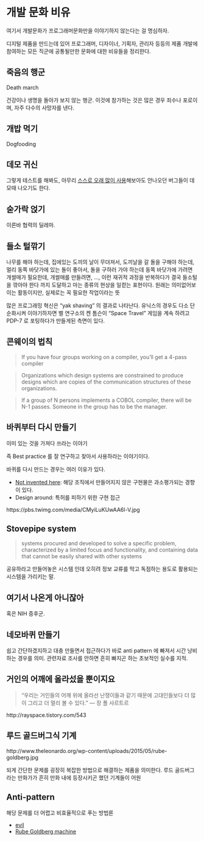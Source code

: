 # 개발 문화 비유 {#devculture-tropes}

여기서 개발문화가 프로그래머문화만을 이야기하지 않는다는 걸 명심하자.

디지털 제품을 만드는데 있어 프로그래머, 디자이너, 기획자, 관리자 등등의 제품 개발에 참여하는 모든 직군에 공통될만한 문화에 대한 비유들을 정리한다. 

## 죽음의 행군 {#deathmarch}
Death march

건강이나 생명을 돌아가 보지 않는 행군. 이것에 참가하는 것은 많은 경우 죄수나 포로이며, 자주 다수의 사망자를 낸다.

## 개밥 먹기 {#dogfooding}
Dogfooding

## 데모 귀신 {#demo-ghost}
그렇게 테스트를 해봐도, 아무리 [스스로 오래 많이 사용](#dogfooding)해보아도 안나오던 버그들이 데모때 나오기도 한다.

## 숟가락 얹기 {#숟가락얹기}
이른바 협력의 딜레마.

## 들소 털깎기 {#yak-shaving}
나무를 해야 하는데, 집에있는 도끼의 날이 무뎌져서, 도끼날을 갈 돌을 구해야 하는데, 멀리 동쪽 바닷가에 있는 돌이 좋아서, 돌을 구하러 가야 하는데 동쪽 바닷가에 가려면 개썰매가 필요한데, 개썰매를 만들려면, ..., 이런 재귀적 과정을 반복하다가 결국 들소털을 깎아야 한다 까지 도달하고 마는 종류의 현상을 일컫는 표현이다. 원래는 의미없어보이는 활동이지만, 실제로는 꼭 필요한 작업이라는 뜻

많은 프로그래밍 혁신은 "yak shaving" 의 결과로 나타난다. 유닉스의 경우도 다소 단순화시켜 이야기하자면 벨 연구소의 켄 톰슨이 "Space Travel" 게임을 계속 하려고 PDP-7 로 포팅하다가 만들게된 측면이 있다.

## 콘웨이의 법칙 {#Conways-Law}
> If you have four groups working on a compiler, you'll get a 4-pass compiler

> Organizations which design systems are constrained to produce designs which are copies of the communication structures of these organizations.

> If a group of N persons implements a COBOL compiler, there will be N-1 passes. Someone in the group has to be the manager.

## 바퀴부터 다시 만들기 {#Reinventing-the-wheel}

이미 있는 것을 가져다 쓰라는 이야기

즉 Best practice 를 잘 연구하고 찾아서 사용하라는 이야기이다.

바퀴를 다시 만드는 경우는 여러 이유가 있다.

* [Not invented here](#Not-invented-here): 해당 조직에서 만들어지지 않은 구현물은 과소평가되는 경향이 있다.
* Design around: 특허를 피하기 위한 구현 접근

https://pbs.twimg.com/media/CMyiLuKUwAA6l-V.jpg

## Stovepipe system {#Stovepipe-system}
> systems procured and developed to solve a specific problem, characterized by a limited focus and functionality, and containing data that cannot be easily shared with other systems

공유하라고 만들어놓은 시스템 인데 오히려 정보 교류를 막고 독점하는 용도로 활용되는 시스템을 가리키는 말.

## 여기서 나온게 아니잖아 {#Not-invented-here}
혹은 NIH 증후군.

## 네모바퀴 만들기 {#Reinventing-the-square-wheel}

쉽고 간단하겠지하고 대충 만들면서 접근하다가 바로 anti pattern 에 빠져서 시간 낭비하는 경우를 의미. 관련자료 조사를 안하면 흔히 빠지곤 하는 초보적인 실수를 지적.

## 거인의 어깨에 올라섰을 뿐이지요 {#Standing-on-the-shoulders-of-giants}

> "우리는 거인들의 어깨 위에 올라선 난쟁이들과 같기 때문에 고대인들보다 더 많이 그리고 더 멀리 볼 수 있다." --- 장 폴 샤르트르

http://rayspace.tistory.com/543

## 루드 골드버그식 기계 {#Rube-Goldberg-machine}

http://www.theleonardo.org/wp-content/uploads/2015/05/rube-goldberg.jpg

되게 간단한 문제를 굉장히 복잡한 방법으로 해결하는 제품을 의미한다.
루드 골드버그라는 만화가가 흔히 만화 내에 등장시키곤 했던 기계들이 어원

## Anti-pattern {#Anti-pattern}

해당 문제를 더 어렵고 비효율적으로 푸는 방법론

* [evil](#evil)
* [Rube Goldberg machine](#Rube-Goldberg-machine)